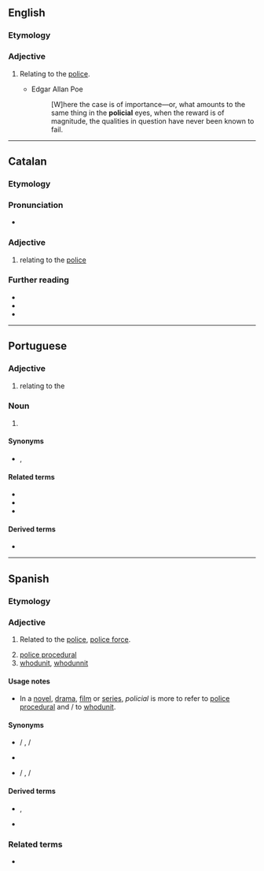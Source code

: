 ==English==

===Etymology===
{{suffix|en|police|ial}}

===Adjective===
{{en-adj|-}}

# {{lb|en|archaic}} Relating to the [[police]].
#* Edgar Allan Poe
#*: [W]here the case is of importance—or, what amounts to the same thing in the '''policial''' eyes, when the reward is of magnitude, the qualities in question have never been known to fail.

----

==Catalan==

===Etymology===
{{af|ca|policia|-al}}

===Pronunciation===
* {{ca-IPA}}

===Adjective===
{{ca-adj|mf}}

# relating to the [[police]]
#: {{syn|ca|policíac}}

===Further reading===
* {{R:IEC2}}
* {{R:GDLC}}
* {{R:DNV}}

----

==Portuguese==

===Adjective===
{{pt-adj|policia|l}}

# relating to the {{l|en|police}}

===Noun===
{{pt-noun|m-f}}

# {{l|en|police officer}}

====Synonyms====
* {{l|pt|polícia}}, {{l|pt|guarda}}

====Related terms====
* {{l|pt|polícia}}
* {{l|pt|policiamento}}
* {{l|pt|policiar}}

====Derived terms====
* {{l|pt|parapolicial}}

----

==Spanish==
===Etymology===
{{suffix|es|policía|al}}

===Adjective===
{{es-adj|pl=policiales}}

# {{lb|es|Spain}} Related to the [[police]], [[police force]].
# [[police procedural]]
# [[whodunit]], [[whodunnit]] {{q|UK}}

====Usage notes====
*In a [[novel]], [[drama]], [[film]] or [[series]], ''policial'' is more to refer to [[police procedural]] and {{m|es|policiaco}}/{{m|es|policíaco}} to [[whodunit]].

====Synonyms====
* {{sense|police}} {{l|es|policíaco|g=m}} / {{l|es|policíaca|g=f}}, {{l|es|policiaco|g=m}} / {{l|es|policiaca|g=f}}
* {{sense|police procedural}} {{l|es|de policías}}
* {{sense|whodunit}} {{l|es|policíaco|g=m}} / {{l|es|policíaca|g=f}}, {{l|es|policiaco|g=m}} / {{l|es|policiaca|g=f}}

====Derived terms====
* {{sense|whodunit}} {{l|es|novela policiaca|g=f}}, {{l|es|serie de televisión policíaca|g=f}}
* {{l|es|parapolicial}}

===Related terms===
* {{l|es|policía|g=f}}